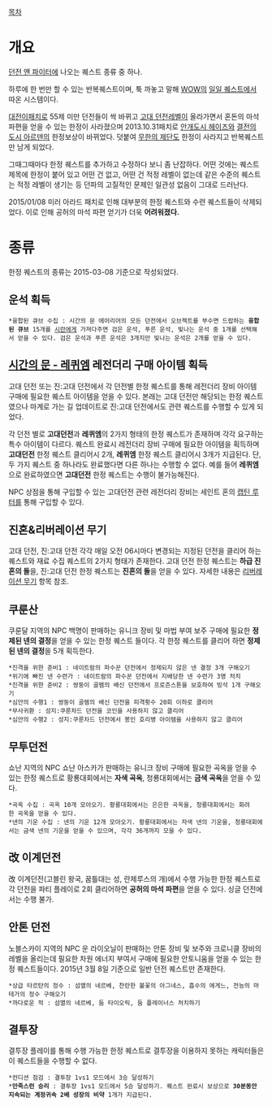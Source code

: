 [[목차]]

= 개요 =
[[던전 앤 파이터]]에 나오는 퀘스트 종류 중 하나.

하루에 한 번만 할 수 있는 반복퀘스트이며, 툭 까놓고 말해 [[WOW]]의 [[일일 퀘스트]]에서 따온 시스템이다.

[[대전이]]패치로 55제 미만 던전들이 싹 바뀌고 [[고대 던전]]레벨이 올라가면서 혼돈의 마석 파편을 얻을 수 있는 한정이 사라졌으며 2013.10.31패치로 [[안개도시 헤이즈]]와 [[결전의 도시 아르덴]]의 한정보상이 바뀌었다. 덧붙여 [[무한의 제단]]도 한정이 사라지고 반복퀘스트만 남게 되었다.

그때그때마다 한정 퀘스트를 추가하고 수정하다 보니 좀 난잡하다. 어떤 것에는 퀘스트 제목에 한정이 붙어 있고 어떤 건 없고, 어떤 건 적정 레벨이 없는데 같은 수준의 퀘스트는 적정 레벨이 생기는 등 던파의 고질적인 문제인 일관성 없음이 그대로 드러난다.

2015/01/08 미러 아라드 패치로 인해 대부분의 한정 퀘스트와 수련 퀘스트들이 삭제되었다. 이로 인해 공허의 마석 파편 얻기가 더욱 '''어려워졌다.'''

= 종류 =
한정 퀘스트의 종류는 2015-03-08 기준으로 작성되었다.
== 운석 획득 ==
 *융합된 큐브 수집 : 시간의 문 에어리어의 모든 던전에서 오브젝트를 부수면 드랍하는 '''융합된 큐브''' 15개를 [[시란]]에게 가져다주면 검은 운석, 푸른 운석, 빛나는 운석 중 1개를 선택해서 얻을 수 있다. 검은 운석과 푸른 운석은 3개지만 빛나는 운석은 2개를 얻을 수 있다.
== [[시간의 문 - 레퀴엠]] 레전더리 구매 아이템 획득 ==
고대 던전 또는 진:고대 던전에서 각 던전별 한정 퀘스트를 통해 레전더리 장비 아이템 구매에 필요한 퀘스트 아이템을 얻을 수 있다. 본래는 고대 던전만 해당되는 한정 퀘스트였으나 마계로 가는 길 업데이트로 진:고대 던전에서도 관련 퀘스트를 수행할 수 있게 되었다.

각 던전 별로 '''고대던전'''과 '''레퀴엠'''의 2가지 형태의 한정 퀘스트가 존재하며 각각 요구하는 특수 아이템이 다르다. 퀘스트 완료시 레전더리 장비 구매에 필요한 아이템을 획득하며 '''고대던전''' 한정 퀘스트 클리어시 2개, '''레퀴엠''' 한정 퀘스트 클리어시 3개가 지급된다. 단, 두 가지 퀘스트 중 하나라도 완료했다면 다른 하나는 수행할 수 없다. 예를 들어 '''레퀴엠'''으로 완료하였으면 '''고대던전''' 한정 퀘스트는 수행이 불가능해진다.

NPC 상점을 통해 구입할 수 있는 고대던전 관련 레전더리 장비는 세인트 혼의 [[캡틴 루터]]를 통해 구입할 수 있다.
== 진혼&리버레이션 무기 ==
고대 던전, 진:고대 던전 각각 매일 오전 06시마다 변경되는 지정된 던전을 클리어 하는 퀘스트와 재료 수집 퀘스트의 2가지 형태가 존재한다. 고대 던전 한정 퀘스트는 '''하급 진혼의 돌'''을, 진:고대 던전 한정 퀘스트는 '''진혼의 돌'''을 얻을 수 있다. 자세한 내용은 [[리버레이션 무기]] 항목 참조.
== 쿠룬산 ==
쿠룬달 지역의 NPC 백명이 판매하는 유니크 장비 및 마법 부여 보주 구매에 필요한 '''정제된 넨의 결정'''을 얻을 수 있는 한정 퀘스트 들이다. 각 한정 퀘스트를 클리어 하면 '''정제된 넨의 결정'''을 5개 획득한다.

 *진격을 위한 준비1 : 네이트람의 파수꾼 던전에서 정제되지 않은 넨 결정 3개 구해오기
 *위기에 빠진 넨 수련가 : 네이트람의 파수꾼 던전에서 지배당한 넨 수련가 3명 처치
 *진격을 위한 준비2 : 쌍둥이 골렘의 배신 던전에서 프로즌스톤을 보호하여 빙석 1개 구해오기
 *심안의 수행1 : 쌍둥이 골렘의 배신 던전을 피격횟수 20회 이하로 클리어
 *무사귀환 : 성지:쿠룬차드 던전을 코인을 사용하지 않고 클리어
 *심안의 수행2 : 성지:쿠룬차드 던전에서 봉인 호리병 아이템을 사용하지 않고 클리어
== 무투던전 ==
쇼난 지역의 NPC 쇼난 아스카가 판매하는 유니크 장비 구매에 필요한 곡옥을 얻을 수 있는 한정 퀘스트로 황룡대회에서는 '''자색 곡옥''', 청룡대회에서는 '''금색 곡옥'''을 얻을 수 있다.

 *곡옥 수집 : 곡옥 10개 모아오기. 황룡대회에서는 은은한 곡옥을, 청룡대회에서는 화려한 곡옥을 얻을 수 있다.
 *넨의 기운 수집 : 넨의 기운 12개 모아오기. 황룡대회에서는 자색 넨의 기운을, 청룡대회에서는 금색 넨의 기운을 얻을 수 있으며, 각각 36개까지 모을 수 있다.
== 改 이계던전 ==
改 이계던전(고블린 왕국, 꿈틀대는 성, 란제루스의 개)에서 수행 가능한 한정 퀘스트로 각 던전을 파티 플레이로 2회 클리어하면 '''공허의 마석 파편'''을 얻을 수 있다. 싱글 던전에서는 수행 불가.
== 안톤 던전 ==
노블스카이 지역의 NPC 운 라이오닐이 판매하는 안톤 장비 및 보주와 크로니클 장비의 레벨을 올리는데 필요한 차원 에너지 부여서 구매에 필요한 안토니움을 얻을 수 있는 한정 퀘스트들이다. 2015년 3월 8일 기준으로 일반 던전 퀘스트만 존재한다.

 *상급 타르탄의 정수 : 섬멸의 네르베, 찬란한 불꽃의 아그네스, 흡수의 에게느, 전능의 마테가의 정수 구해오기
 *까다로운 적 : 섬멸의 네르베, 둠 타이오릭, 둠 플레이너스 처치하기
== 결투장 ==
결투장 플레이를 통해 수행 가능한 한정 퀘스트로 결투장을 이용하지 못하는 캐릭터들은 이 퀘스트들을 수행할 수 없다.

 *컨디션 점검 : 결투장 1vs1 모드에서 3승 달성하기
 *'''만족스런 승리''' : 결투장 1vs1 모드에서 5승 달성하기. 퀘스트 완료시 보상으로 '''30분동안 지속되는 계정귀속 2배 성장의 비약''' 1개가 지급된다. 
